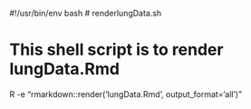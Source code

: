 #!/usr/bin/env bash
# renderlungData.sh

# This shell script is to render lungData.Rmd


R -e "rmarkdown::render('lungData.Rmd', output_format='all')"
